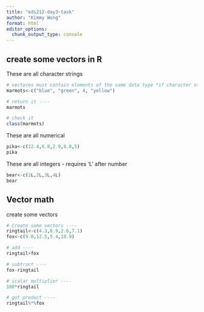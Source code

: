 ```yaml
---
title: "eds212-day3-task"
author: "Kimmy Wong"
format: html
editor_options: 
  chunk_output_type: console
---
```


## create some vectors in R

These are all character strings
```r
# vectores must contain elements of the same data type *if character string, that will take preference ----
marmots<-c("blue", "green", 4, "yellow")

# return it ----
marmots

# check it
class(marmots)
```

These are all numerical
```r
pika<-c(12.4,6.8,2.9,8.8,5)
pika
```

These are all integers - requires 'L' after number
```r
bear<-c(1L,2L,3L,4L)
bear
```

## Vector math

create some vectors 
```r
# Create some vectors ----
ringtail<-c(4.3,8.9,2.6,7.1)
fox<-c(9.0,12.5,5.4,10.9)

# add ----
ringtail+fox

# subtract ----
fox-ringtail

# scalar multiplier ----
100*ringtail

# got product ----
ringtail%*%fox
```


